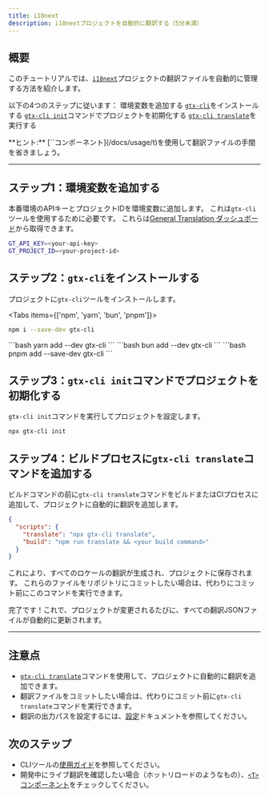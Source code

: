 ```yaml
---
title: i18next
description: i18nextプロジェクトを自動的に翻訳する（5分未満）
---
```


## 概要

このチュートリアルでは、[`i18next`](https://i18next.com/)プロジェクトの翻訳ファイルを自動的に管理する方法を紹介します。


以下の4つのステップに従います：
<Steps>
  <Step>
    環境変数を追加する
  </Step>
  <Step>
    [`gtx-cli`](/docs/cli)をインストールする
  </Step>
  <Step>
    [`gtx-cli init`](/docs/cli/init)コマンドでプロジェクトを初期化する
  </Step>
  <Step>
    [`gtx-cli translate`](/docs/cli/translate#translate-json)を実行する
  </Step>
</Steps>

<Callout>
  **ヒント:**
  [`<T>`コンポーネント](/docs/usage/t)を使用して翻訳ファイルの手間を省きましょう。
</Callout>

---

## ステップ1：環境変数を追加する

本番環境のAPIキーとプロジェクトIDを環境変数に追加します。
これは`gtx-cli`ツールを使用するために必要です。
これらは[General Translation ダッシュボード](https://generaltranslation.com/dashboard)から取得できます。

```bash title=".env"
GT_API_KEY=<your-api-key>
GT_PROJECT_ID=<your-project-id>
```

## ステップ2：`gtx-cli`をインストールする

プロジェクトに`gtx-cli`ツールをインストールします。

<Tabs items={['npm', 'yarn', 'bun', 'pnpm']}>
  <Tab value="npm">
  ```bash 
  npm i --save-dev gtx-cli
  ``` 
  </Tab>
  <Tab value="yarn">
  ```bash 
  yarn add --dev gtx-cli
  ```
  </Tab>

  <Tab value="bun">
  ```bash 
  bun add --dev gtx-cli
  ```
  </Tab>
  <Tab value="pnpm">
  ```bash 
  pnpm add --save-dev gtx-cli
  ```
  </Tab>
</Tabs>

## ステップ3：`gtx-cli init`コマンドでプロジェクトを初期化する

`gtx-cli init`コマンドを実行してプロジェクトを設定します。

```bash
npx gtx-cli init
```

## ステップ4：ビルドプロセスに`gtx-cli translate`コマンドを追加する

ビルドコマンドの前に`gtx-cli translate`コマンドをビルドまたはCIプロセスに追加して、プロジェクトに自動的に翻訳を追加します。

```json title="package.json"
{
  "scripts": {
    "translate": "npx gtx-cli translate",
    "build": "npm run translate && <your build command>"
  }
}
```
これにより、すべてのロケールの翻訳が生成され、プロジェクトに保存されます。
これらのファイルをリポジトリにコミットしたい場合は、代わりにコミット前にこのコマンドを実行できます。


完了です！これで、プロジェクトが変更されるたびに、すべての翻訳JSONファイルが自動的に更新されます。

---

## 注意点
 * [`gtx-cli translate`](/docs/cli/translate#translate-json)コマンドを使用して、プロジェクトに自動的に翻訳を追加できます。
 * 翻訳ファイルをコミットしたい場合は、代わりにコミット前に`gtx-cli translate`コマンドを実行できます。
 * 翻訳の出力パスを設定するには、[設定](/docs/cli/reference/config)ドキュメントを参照してください。

## 次のステップ
 * CLIツールの[使用ガイド](/docs/cli/reference/usage)を参照してください。
 * 開発中にライブ翻訳を確認したい場合（ホットリロードのようなもの）、[`<T>`コンポーネント](/docs/usage/t)をチェックしてください。